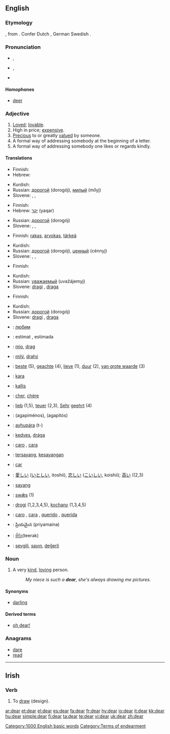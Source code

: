 {{wikipedia}}
==English==

{{rank|friend|herself|year|295|dear|high|above|received}}

===Etymology===
{{ME.}} {{term|dere|lang=enm}}, from {{OE.}} {{term|deore|dēore|lang=ang}}. Confer Dutch {{term|duur||costly|lang=nl}}, German {{term|teuer||dear|lang=de}} Swedish {{term|dyr||expensive|lang=sv}}.

===Pronunciation===
*{{a|RP}} {{IPA|/dɪə/}}, {{SAMPA|/dI@/}}
*{{a|GenAm}} {{IPA|/dɪɹ/}}, {{SAMPA|/dIr/}}
*{{audio|en-us-dear.ogg|Audio (US)}}
*:{{rhymes|ɪə(r)}}

====Homophones====
*[[deer]]

===Adjective===
{{en-adj|dearer|dearest}}

# [[love|Loved]]; [[lovable]].
# High in price; [[expensive]].
# [[precious|Precious]] to or greatly [[value]]d by someone.
# A formal way of addressing somebody at the beginning of a letter.
# A formal way of addressing somebody one likes or regards kindly.

====Translations====
{{trans-top|loved; lovable}}
* Finnish: {{t+|fi|rakas}}
* Hebrew: {{t|he|יקיר|tr=yaqyr|sc=Hebr}}
{{trans-mid}}
* Kurdish: {{KUchar|[[خۆشه‌ویست]]}}
* Russian: [[дорогой]] (dorogój), [[милый]] (mílyj)
* Slovene: {{t+|sl|drag|m}}, {{t+|sl|draga|f}}, {{t+|sl|drago|n}}
{{trans-bottom}}

{{trans-top|high in price; expensive}}
* Finnish: {{t+|fi|kallis}}
* Hebrew: [[יקר]] (yaqar)
{{trans-mid}}
* Russian: [[дорогой]] (dorogój)
* Slovene: {{t+|sl|drag|m}}, {{t+|sl|draga|f}}, {{t+|sl|drago|n}}
{{trans-bottom}}

{{trans-top|precious to or greatly valued by someone}}
* Finnish: [[rakas]], [[arvokas]], [[tärkeä]]
{{trans-mid}}
* Kurdish: {{KUchar|[[ئازیز]]}}
* Russian: [[дорогой]] (dorogój), [[ценный]] (cénnyj)
* Slovene: {{t+|sl|drag|m}}, {{t+|sl|draga|f}}, {{t+|sl|drago|n}}
{{trans-bottom}}

{{trans-top|a formal way of addressing somebody at the beginning of a letter}}
* Finnish: {{t+|fi|hyvä}}
{{trans-mid}}
* Kurdish: {{KUchar|[[به‌ڕێز]]}}
* Russian: [[уважаемый]] (uvažájemyj)
* Slovene: [[dragi]] {{m}}, [[draga]] {{f}}
{{trans-bottom}}

{{trans-top|a formal way of addressing somebody one likes or regards kindly}}
* Finnish: {{t+|fi|rakas}}
{{trans-mid}}
* Kurdish: {{KUchar|[[گیان]]}}
* Russian: [[дорогой]] (dorogój)
* Slovene: [[dragi]] {{m}}, [[draga]] {{f}}
{{trans-bottom}}

{{checktrans-top}}
*{{ttbc|Bulgarian}}: [[любим]] {{m}}
*{{ttbc|Catalan}}: estimat {{m}}, estimada {{f}}
*{{ttbc|Croatian}}: [[mio]], [[drag]]
*{{ttbc|Czech}}: [[milý]], [[drahý]]
*{{ttbc|Dutch}}: [[beste]] (5), [[geachte]] (4), [[lieve]] (1), [[duur]] (2), [[van grote waarde]] (3)
*{{ttbc|Esperanto}}: [[kara]]
*{{ttbc|Estonian}}: [[kallis#Estonian|kallis]]
*{{ttbc|French}}: [[cher]], [[chère]]
*{{ttbc|German}}: [[lieb]] (1,5), [[teuer]] (2,3), [[Sehr]] [[geehrt]] (4)
*{{ttbc|Greek}}: {{t|el|αγαπημένος|m|sc=Grek}} (agapiménos), {{t|el|αγαπητός|m|sc=Grek}} (agapitós)
*{{ttbc|Guaraní}}: [[ayhupára]] (t-)
*{{ttbc|Hungarian}}: [[kedves]], [[drága]]
*{{ttbc|Italian}}: [[caro]] {{m}}, [[cara]] {{f}}
*{{ttbc|Indonesian}}: [[sayang|tersayang]], [[sayang|kesayangan]]
*{{ttbc|Interlingua}}: [[car]]
*{{ttbc|Japanese}}: [[愛しい]] ([[いとしい]], itoshii), [[恋しい]] ([[こいしい]], koishii); [[高い]] ((2,3)
*{{ttbc|Malay}}: [[sayang]]
*{{ttbc|Old English}}: [[swæs|swǣs]] (1)
*{{ttbc|Polish}}: [[drogi]] {{m}} (1,2,3,4,5), [[kochany]] (1,3,4,5)
*{{ttbc|Portuguese}}: [[caro]] {{m}}, [[cara]] {{f}}, [[querido]] {{m}}, [[querida]] {{f}}
*{{ttbc|Telugu}}: ప్రియమైన (priyamaina)
*{{ttbc|Thai}}: [[ที่รัก]](teerak)
*{{ttbc|Turkish}}: [[sevgili]], [[sayın]], [[değerli]]
{{trans-bottom}}

===Noun===
{{en-noun}}

# A very [[kind]], [[loving]] person.
#:''My niece is such a '''dear''', she's always drawing me pictures.''

====Synonyms====
*{{i-c|Kind loving person}} [[darling]]

====Derived terms====
*[[oh dear|oh dear!]]

===Anagrams===
*[[dare]]
*[[read]]

[[Category:1000 English basic words]]
[[Category:Terms of endearment]]

----

==Irish==

===Verb===
{{infl|ga|verb}}

# To [[draw]] (design).

[[ar:dear]]
[[et:dear]]
[[el:dear]]
[[es:dear]]
[[fa:dear]]
[[fr:dear]]
[[hy:dear]]
[[io:dear]]
[[it:dear]]
[[kk:dear]]
[[hu:dear]]
[[simple:dear]]
[[fi:dear]]
[[ta:dear]]
[[te:dear]]
[[vi:dear]]
[[uk:dear]]
[[zh:dear]]
